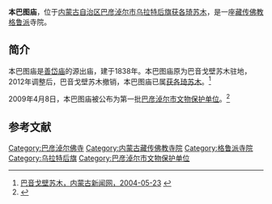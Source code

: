 {{Infobox Tibetan Buddhist monastery
|name =本巴图庙
|image = 
|image size = 250px
|alt = 
|caption = 
|t=
|w=
|to = 
|ipa={{IPA|}}
|z=
|thdl=
|e=
|tc=本巴圖廟
|s=本巴图庙
|p=
|m=
|k=
|pushpin_map = 
|latd =  | latm =  | lats =  | latNS = 
|longd=  | longm= | longs =| longEW = 
|iso_region = 
|map_caption = 
|mapsize = 
|location_country = 中国
|location = {{CHN}}[[内蒙古自治区|内蒙古自治区]][[巴彦淖尔市|巴彦淖尔市]][[乌拉特后旗|乌拉特后旗]][[获各琦苏木|获各琦苏木]]
|coordinates_display =
|founded_by = 
|date_founded =1838年
|date_renovated =
|sect = [[格鲁派|格鲁派]]
|mather =[[巴音善岱庙|巴音善岱庙]]
|children =
|dedicated_to = 
|tulku =
|head_lama = 
|head_mgh =
|no._of_monks = 
|architecture = 
|festivals =
|footnotes = 
}}
{{文物保护单位
| 级别 = 市县级
| 省名 =内蒙古自治区
| 市/县名 = 巴彦淖尔市
| 图片 = 
| 名称 = 本巴图庙
| 编号 = 1-35
| 分类 = 古建筑
| 所在 = [[乌拉特后旗|乌拉特后旗]]
| 时代 = 清
| 登录 = 2009年4月8日
}}

'''本巴图庙'''，位于[[内蒙古自治区|内蒙古自治区]][[巴彦淖尔市|巴彦淖尔市]][[乌拉特后旗|乌拉特后旗]][[获各琦苏木|获各琦苏木]]，是一座[[藏传佛教|藏传佛教]][[格鲁派|格鲁派]]寺院。

==简介==
本巴图庙是[[巴音善岱庙|善岱庙]]的源出庙，建于1838年。本巴图庙原为巴音戈壁苏木驻地，2012年调整后，巴音戈壁苏木撤销，本巴图庙已属[[获各琦苏木|获各琦苏木]]。<ref>[http://news.nmgnews.com.cn/bynem/article/20040523/27074_1.html 巴音戈壁苏木，内蒙古新闻网，2004-05-23] {{webarchive|url=https://web.archive.org/web/20070819145119/http://news.nmgnews.com.cn/bynem/article/20040523/27074_1.html |date=2007-08-19 }}</ref>

2009年4月8日，本巴图庙被公布为第一批[[巴彦淖尔市文物保护单位|巴彦淖尔市文物保护单位]]。<ref>{{Cite web |url=http://bmla.chinalawinfo.com/Newlaw2002/SLC/SLC.asp?Db=lar&Gid=17096876 |title=巴彦淖尔市人民政府关于公布第一批市级重点文物保护单位的通知（巴政字〔2009〕62号），2009年4月8日 |accessdate=2013年7月18日 |archive-date=2016年3月4日 |archive-url=https://web.archive.org/web/20160304090528/http://bmla.chinalawinfo.com/Newlaw2002/SLC/SLC.asp?Db=lar&Gid=17096876 |dead-url=no }}</ref>

==参考文献==
{{reflist}}

[[Category:巴彦淖尔佛寺|Category:巴彦淖尔佛寺]]
[[Category:内蒙古藏传佛教寺院|Category:内蒙古藏传佛教寺院]]
[[Category:格鲁派寺院|Category:格鲁派寺院]]
[[Category:乌拉特后旗|Category:乌拉特后旗]]
[[Category:巴彦淖尔市文物保护单位|Category:巴彦淖尔市文物保护单位]]